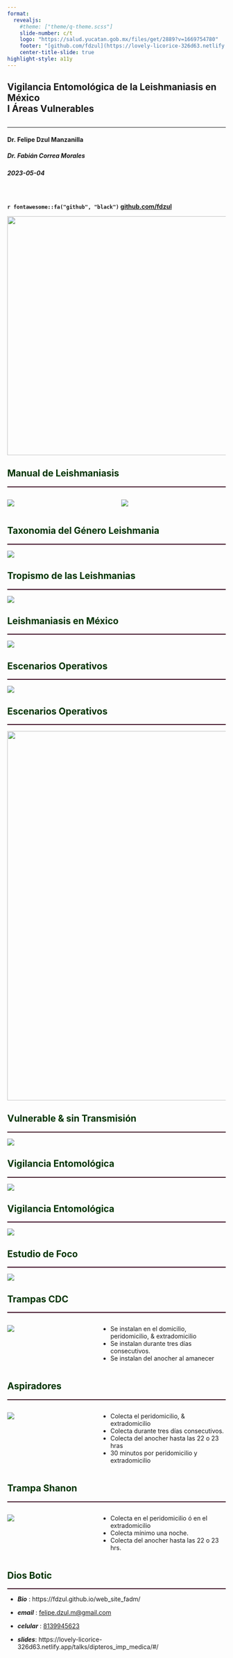 ```yaml
---
format: 
  revealjs:
    #theme: ["theme/q-theme.scss"]
    slide-number: c/t
    logo: "https://salud.yucatan.gob.mx/files/get/2889?v=1669754780"
    footer: "[github.com/fdzul](https://lovely-licorice-326d63.netlify.app/talks/dipteros_imp_medica)"
    center-title-slide: true
highlight-style: a11y
---
```


<h2>Vigilancia Entomológica de la Leishmaniasis en México<br>I Áreas Vulnerables</h2>

<h2>

</h2>

<hr>

<h4>Dr. Felipe Dzul Manzanilla</h4>

<h5>Dr. Fabián Correa Morales</h5>

<h3>

</h3>

<h5>2023-05-04</h5>

<br>

<h4>

`r fontawesome::fa("github", "black")` [github.com/fdzul](https://fdzul.github.io/web_site_fadm/)

![](ciclo_transmision.png){.absolute top="250" left="600" width="550"}


## [Manual de Leishmaniasis]{style="color:#003300;align-items: center"}
<hr style="height:2px;border-width:0;color:#330019;background-color:#330019">


:::: {.columns}

::: {.column width="50%"}
![](guia_leish.png)
:::

::: {.column width="50%"}

![](guia_leish_mex.png)
:::

::::


## [Taxonomia del Género Leishmania]{style="color:#003300;align-items: center"}
<hr style="height:2px;border-width:0;color:#330019;background-color:#330019">

![](genero_leish.png)

## [Tropismo de las Leishmanias]{style="color:#003300;align-items: center"}

<hr style="height:2px;border-width:0;color:#330019;background-color:#330019">

![](tropismo_leish.png)

## [Leishmaniasis en México]{style="color:#003300;align-items: center"}

<hr style="height:2px;border-width:0;color:#330019;background-color:#330019">

![](mex_leish.png)

## [Escenarios Operativos]{style="color:#003300;align-items: center"}
<hr style="height:2px;border-width:0;color:#330019;background-color:#330019">

![](escarios_operativos.png)


## [Escenarios Operativos]{style="color:#003300;align-items: center"}
<hr style="height:2px;border-width:0;color:#330019;background-color:#330019">

![](zona_vulnerable.png){.absolute top="100" left="100" width="850"}

## [Vulnerable & sin Transmisión]{style="color:#003300;align-items: center"}
<hr style="height:2px;border-width:0;color:#330019;background-color:#330019">

![](vulnerable_sin_casos.png)


## [Vigilancia Entomológica]{style="color:#003300;align-items: center"}
<hr style="height:2px;border-width:0;color:#330019;background-color:#330019">


![](vig_ento.png)


## [Vigilancia Entomológica]{style="color:#003300;align-items: center"}
<hr style="height:2px;border-width:0;color:#330019;background-color:#330019">


![](vig_ento2.png)

## [Estudio de Foco]{style="color:#003300;align-items: center"}
<hr style="height:2px;border-width:0;color:#330019;background-color:#330019">


![](met_ento.png)


## [Trampas CDC]{style="color:#003300;align-items: center"}
<hr style="height:2px;border-width:0;color:#330019;background-color:#330019">


:::: {.columns}

::: {.column width="40%"}
![](cdc.jpg)
:::

::: {.column width="60%"}

- Se instalan en el domicilio, peridomicilio, & extradomicilio
- Se instalan durante tres días consecutivos.
- Se instalan del anocher al amanecer

:::

::::

## [Aspiradores]{style="color:#003300;align-items: center"}
<hr style="height:2px;border-width:0;color:#330019;background-color:#330019">


:::: {.columns}

::: {.column width="40%"}
![](aspirador_fadm.jpg)
:::

::: {.column width="60%"}

- Colecta el peridomicilio, & extradomicilio
- Colecta durante tres días consecutivos.
- Colecta del anocher hasta las 22 o 23 hras
- 30 minutos por peridomicilio y extradomicilio

:::

::::


## [Trampa Shanon]{style="color:#003300;align-items: center"}
<hr style="height:2px;border-width:0;color:#330019;background-color:#330019">


:::: {.columns}

::: {.column width="40%"}
![](shanon.jpg)
:::

::: {.column width="60%"}

- Colecta en el peridomicilio ó en el extradomicilio
- Colecta mínimo una noche.
- Colecta del anocher hasta las 22 o 23 hrs.

:::

::::


## [Dios Botic]{style="color:#003300;"}
<hr style="height:2px;border-width:0;color:#330019;background-color:#330019">

-   ***Bio*** : https://fdzul.github.io/web_site_fadm/

-   ***email*** : [felipe.dzul.m\@gmail.com]()

-   ***celular*** : [8139945623]()

-   ***slides***: https://lovely-licorice-326d63.netlify.app/talks/dipteros_imp_medica/#/
